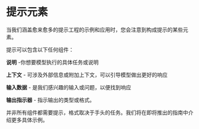 # 提示元素

当我们涵盖愈来愈多的提示工程的示例和应用时，您会注意到构成提示的某些元素。

提示可以包含以下任何组件：

**说明** -你想要模型执行的具体任务或说明

**上下文** - 可涉及外部信息或附加上下文，可以引导模型做出更好的响应

**输入数据** - 是我们感兴趣的输入或问题，以便找到响应

**输出指示器** - 指示输出的类型或格式。

并非所有组件都需要提示，格式取决于手头的任务。我们将在即将推出的指南中介绍更多具体示例。
